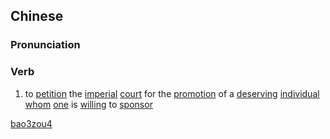 ==Chinese==
{{zh-forms}}

===Pronunciation===
{{zh-pron
|m=bǎozòu
|cat=v
}}

===Verb===
{{zh-verb}}

# {{lb|zh|archaic}} to [[petition]] the [[imperial]] [[court]] for the [[promotion]] of a [[deserving]] [[individual]] [[whom]] [[one]] is [[willing]] to [[sponsor]]

[[Category:Mandarin archaic terms|bao3zou4]]